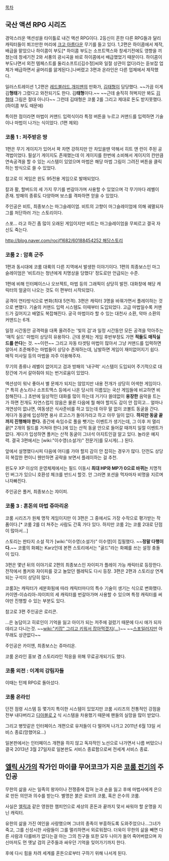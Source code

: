 [[목차]]

== 국산 액션 RPG 시리즈 ==

경악스러운 액션성을 타이틀로 내건 액션 RPG이다. 2등신이 흔한 다른 RPG들과 달리 캐릭터들이 쬐끄만한 머리에 [[크고 아름다운]] 무기를 들고 있다. 1,2편은 하이콤에서 제작,배급을 맡았으나 하이콤이 부도[* 하이콤 부도는 소프트맥스와 창세기전에도 영향을 끼쳤는데 창세기전 2와 서풍의 광시곡을 바로 하이콤에서 배급했었기 때문이다. 하이콤이 부도나면서 외전 템페스트를 둘리소프트([김수정]씨와 일절 상관이 없다)라는 듣보잡 업체가 배급하면서 골머리를 앓게된다.]나버렸고 3편과 온라인은 다른 업체에서 제작했다.

일러스트레이션 1,2편은 [[레드블러드]],[[개미맨]]의 만화가, [[김태형]]이 담당했다. ~~가끔 이게 김'''형태'''가 그렸다고 와전되기도 한다. 김'''태형'''이다.~~ ~~근데 솔직히 허벅지만 봐도 [[김형태]] 그림은 절대 아니다~~ 그런데 김태형은 코룸 2를 그리고 제대로 돈도 받지못했다.(하이콤 부도 때문에)

특이한 점이라면 마법이 커맨드 입력식이라 특정 버튼을 누르고 커맨드를 입력하면 기술이나 마법이 나가는 식이었다. (1편 제외)

=== 코룸 1 : 저주받은 땅 ===

1편은 무기 게이지가 있어서 꽉 차면 강하지만 안 차있을땐 약해서 히트 앤 런이 주된 공격법이었다. 필살기 게이지도 존재했는데 이 게이지를 한번에 소비해서 게이지의 칸만큼 연속공격을 할 수 있는 시스템이 있었으며 마법은 해당 마법 그림이 그려진 버튼을 클릭하는 방식으로 쓸 수 있었다.

참고로 이 게임은 윈도 95전용 게임으로 발매되었다.

칼과 활, 할버드의 세 가지 무기를 번갈아가며 사용할 수 있었으며 각 무기마다 레벨이 존재. 방패의 종류도 다양하며 보스를 격파하면 얻을 수 있었다.

주인공은 비트, 최종보스는 마그슬레이엄. 
비트의 고향이 마그슬레이엄에 의해 궤멸되자 그를 처단하러 가는 스토리이다.

스포... 라고 하긴 좀 많이 오래된 게임이지만 비트는 마그슬레이엄을 무찌르고 결국 자신도 죽는다.

[[http://blog.naver.com/rocjf1682/60188454252 해당스토리]]

=== 코룸 2 : 암흑 군주 ===

1편과 동시대에 코룸 대륙의 다른 지역에서 발생한 이야기이다.
1편의 최종보스인 마그슬레이엄은 '비트라는 청년에게 치명상을 당했다' 정도로만 언급되는 수준.

1편에 비해 인터페이스나 오브젝트, 마법 등의 그래픽이 상당히 발전. 대화창에 해당 캐릭터의 얼굴이 나오는 것도 이 편부터 시작되었다.

공격이 연타방식으로 변화(최대 5연격). 3편은 캐릭터 3명을 바꿔가면서 플레이하는 것으로 변했다. 기술의 커맨드 입력 시스템도 이때부터 도입되었다. 고급 마법일수록 커맨드가 길어지고 배열도 복잡해진다. 궁극 마법이라 할 수 있는 대천사 소환, 악마 소환의 커맨드는 6개.

일정 시간동안 공격력을 대폭 올려주는 '빛의 검'과 일정 시간동안 모든 공격을 막아주는 '매직 실드' 마법이 상당히 유용하다. 근데 문제는 게임 후반부정도 가면 '''적들도 매직실드를 쓴다'''는 것. ~~이런~~ 그리고 자동 타겟팅 마법이 많아서 그냥 커맨드를 입력하면 알아서 조준해주는 마법들이 상당수 존재하는데, 남발하면 게임이 재미없어지기 쉽다. 매직 미사일 등의 마법을 자주 이용해주자.

무기의 종류나 레벨이 없어지고 검과 방패의 '내구력' 시스템이 도입되어 주기적으로 대장간에 가서 갈아줘야 되는 번거로움이 있었다.

액션성이 워낙 좋아서 별 문제가 되지는 않았지만 내용 전개가 상당히 어색한 게임이다.[* 특히 손노리나 소프트맥스 등에서 나온 당시의 이름있는 국산 게임들에 비교하면 비참해진다...] 초반에 일상적인 대화를 많이 하는데 거기다 쓸데없이 '''웅장한''' 음악을 트는가 하면 전개도 자연스럽지 않음은 물론 다음에 뭘 해야 할지도 감이 안 잡히고... 얼마나  개연성이 없냐면, 여동생은 식사준비를 하고 있는데 아무 말 없이 코볼트 동굴을 간다. 게다가 동굴에 입성하면 용사 르고스가 돌아가라고 하고 아무 일이 없다. '''하지만 동굴 끝까지 진행해야 한다.''' 중간에 속임수로 풀을 뺏기는 이벤트가 생기는데, 그 이후 저 멀리 끝[* 2개의 필드를 거쳐야 한다.]에 있는 산적 동굴 안으로 들어갈 때까지 일절 이벤트가 없다. 게다가 입성하면 폴커는 산적 동굴이 그녀석 아지트인걸 알고 있다. 놀라운 예지력. 결국 3편에서는 [wiki:"이수영(소설가)" 전문가]를 모시게(...) 된다.

앞에서 설명했다시피 다음에 어디를 가야 할지 감이 안 잡히는 경우가 많다. 던전도 상당히 복잡한 편이니 웬만하면 공략을 보면서 플레이하는 걸 추천.

윈도우 XP 이상의 운영체제에서는 필드 이동시 '''최대 HP와 MP가 0으로 바뀌는''' 치명적인 버그가 있으니 호환성 체크를 반드시 할것. 안 그러면 포션을 먹자마자 비명을 지르며 나자빠진다.

주인공은 폴커, 최종보스는 쟈이피.

=== 코룸 3 : 혼돈의 마법 쥬마리온 ===

코룸 시리즈가 원체 명작 게임이지만 이 3편은 그 중에서도 가장 수작으로 평가받는 작품이다.[* 코룸 2를 더 쳐주는 사람도 간혹 가다 있다. 하지만 코룸 2는 코룸 2대로 단점이 많아서...]

스토리는 판타지 소설 작가 [wiki:"이수영(소설가)" 이수영]이 집필했다. ~~'''정말 다행이다.'''~~ 코룸의 화폐는 Karz인데 본편 스토리에서는 "골드"라는 화폐를 쓰는 설정 충돌이 있다.

3편은 몇년 뒤의 이야기로 2편의 최종보스인 자이피가 플레이 가능 캐릭터로 등장한다.
전작에서 폴커와 쟈이피를 갖고 놀았던 켈레틱도 다시 등장. 3편은 2편과 스토리상 연계되는 구석이 상당히 많다.

코룸3는 캐릭터가 세분화됨에 따라 캐릭터마다의 특수 기술이 생기는 식으로 변화했다.
카이엔-이슈리아-쟈이피의 세 캐릭터를 번갈아가며 사용할 수 있으며 특정 캐릭터를 써야만 진행할 수 있는 부분도 있다.

참고로 3편 주인공은 로리콘.

...은 농담이고 히로인이 기억을 잃고 아이가 되는 저주에 걸렸기 때문에 다시 애가 되자 데리고 다니는것. ~~[[wiki:"키잡" 그리고 키워서 잡아먹겠지(...)]]~~ ~~[[스포일러]]지만 아무래도 상관없다~~

주인공은 카이엔, 최종보스는 쥬마리온.

코룸 온라인 홍보 겸 스토리라인 적응을 위해 무료공개되기도 했다.

=== 코룸 외전 : 이계의 강림자들 ===

이때는 턴제 RPG로 돌아섰다.

=== 코룸 온라인 ===

던전 점령 시스템 등 몇가지 특이한 시스템이 있었지만 코룸 시리즈의 전통적인 강점을 전부 내다버리고 [[디아블로 2]] 식 시스템을 차용했기 때문에 팬들의 실망을 많이 받았다.

그리고 병맛같은 인터페이스 개편으로 유저들이 다 떨어져 나가고 2011년 6월 13일 서비스 종료(망했어요...)

일본판에서는 인터페이스 개편을 하지 않고 독자적인 노선으로 나가면서 나름 버텼으나 결국 2013년 3월 27일자로 일본판도 서비스 종료함으로써 전세계 서비스 종료.
== [[엘릭 사가]]의 작가인 마이클 무어코크가 지은 [[코룸 전기]]의 주인공 ==

무한의 삶을 사는 일족의 왕자이나 전쟁중에 잡혀 눈과 손을 잃고 후에 마법사에게 은으로 만든 의안과 의수를 받는다.  별명은 붉은 로브의 코룸, 혹은 은수의 코룸.

사실은 [[엘릭]]과 같은 영원한 챔피언으로 세상의 혼돈과 끝까지 맞서 싸워야 할 운명을 지닌 캐릭터.

유한의 삶을 가진 여인을 사랑했으며 그녀의 종족이 부흥하도록 도와주었으나...그녀가 죽고, 그를 신성시한 사람들이 그를 멀리하면서 외로워졌다. 더욱이 무한의 삶을 빼면 다른 사람과 다를바가 없다는걸 아는 그의 친구들 또한 모두 나이가 들어 죽어버렸으며 자신마저도 먼 옛날 검의 군주들과 싸우던 기억을 잊어가기까지 한다.

후에 다시 힘을 차려 세계를 혼돈으로부터 구하기 위해 나서게 된다.
